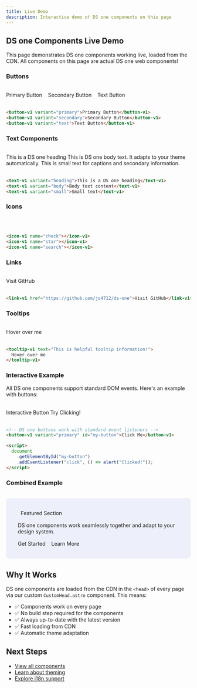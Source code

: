 ```yaml
---
title: Live Demo
description: Interactive demo of DS one components on this page
---
```



## DS one Components Live Demo

This page demonstrates DS one components working live, loaded from the CDN. All components on this page are actual DS one web components!

### Buttons

<div style="display: flex; gap: 1rem; flex-wrap: wrap; margin: 2rem 0;">
  <button-v1 variant="primary">Primary Button</button-v1>
  <button-v1 variant="secondary">Secondary Button</button-v1>
  <button-v1 variant="text">Text Button</button-v1>
</div>

```html
<button-v1 variant="primary">Primary Button</button-v1>
<button-v1 variant="secondary">Secondary Button</button-v1>
<button-v1 variant="text">Text Button</button-v1>
```

### Text Components

<div style="margin: 2rem 0;">
  <text-v1 variant="heading">This is a DS one heading</text-v1>
  <text-v1 variant="body">
    This is DS one body text. It adapts to your theme automatically.
  </text-v1>
  <text-v1 variant="small">
    This is small text for captions and secondary information.
  </text-v1>
</div>

```html
<text-v1 variant="heading">This is a DS one heading</text-v1>
<text-v1 variant="body">Body text content</text-v1>
<text-v1 variant="small">Small text</text-v1>
```

### Icons

<div style="display: flex; gap: 1rem; font-size: 2rem; margin: 2rem 0;">
  <icon-v1 name="check"></icon-v1>
  <icon-v1 name="star"></icon-v1>
  <icon-v1 name="search"></icon-v1>
  <icon-v1 name="close"></icon-v1>
  <icon-v1 name="open"></icon-v1>
</div>

```html
<icon-v1 name="check"></icon-v1>
<icon-v1 name="star"></icon-v1>
<icon-v1 name="search"></icon-v1>
```

### Links

<div style="margin: 2rem 0;">
  <link-v1 href="https://github.com/jo4712/ds-one">Visit GitHub</link-v1>
</div>

```html
<link-v1 href="https://github.com/jo4712/ds-one">Visit GitHub</link-v1>
```

### Tooltips

<div style="margin: 2rem 0;">
  <tooltip-v1 text="This is helpful tooltip information!">
    Hover over me
  </tooltip-v1>
</div>

```html
<tooltip-v1 text="This is helpful tooltip information!">
  Hover over me
</tooltip-v1>
```

### Interactive Example

All DS one components support standard DOM events. Here's an example with buttons:

<div style="margin: 2rem 0;">
  <button-v1 variant="primary">Interactive Button</button-v1>
  <button-v1 variant="secondary">Try Clicking!</button-v1>
</div>

```html
<!-- DS one buttons work with standard event listeners -->
<button-v1 variant="primary" id="my-button">Click Me</button-v1>

<script>
  document
    .getElementById("my-button")
    .addEventListener("click", () => alert("Clicked!"));
</script>
```

### Combined Example

<div style="padding: 2rem; background: rgba(102, 126, 234, 0.1); border-radius: 0.5rem; margin: 2rem 0;">
  <text-v1 variant="heading">
    <icon-v1
      name="star"
      style="vertical-align: middle; margin-right: 0.5rem;"
    ></icon-v1>
    Featured Section
  </text-v1>
  <text-v1 variant="body" style="display: block; margin: 1rem 0;">
    DS one components work seamlessly together and adapt to your design system.
  </text-v1>
  <div style="display: flex; gap: 1rem;">
    <button-v1 variant="primary">Get Started</button-v1>
    <button-v1 variant="secondary">Learn More</button-v1>
  </div>
</div>

## Why It Works

DS one components are loaded from the CDN in the `<head>` of every page via our custom `CustomHead.astro` component. This means:

- ✅ Components work on every page
- ✅ No build step required for the components
- ✅ Always up-to-date with the latest version
- ✅ Fast loading from CDN
- ✅ Automatic theme adaptation

## Next Steps

- [View all components](/components/button/)
- [Learn about theming](/built-in/theming/)
- [Explore i18n support](/built-in/i18n/)
